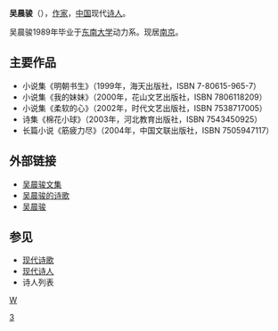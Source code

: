 '''吴晨骏'''（{{bd|1966年|catIdx=W吴}}），[[作家|作家]]，[[中国|中国]]现代[[诗人|诗人]]。

吴晨骏1989年毕业于[[东南大学|东南大学]]动力系。现居[[南京|南京]]。

==主要作品==
*小说集《明朝书生》（1999年，海天出版社，ISBN 7-80615-965-7）
*小说集《我的妹妹》（2000年，花山文艺出版社，ISBN 7806118209）
*小说集《柔软的心》（2002年，时代文艺出版社，ISBN 7538717005）
*诗集《棉花小球》（2003年，河北教育出版社，ISBN 7543450925）
*长篇小说《筋疲力尽》（2004年，中国文联出版社，ISBN 7505947117）

==外部链接==
* [http://www.eduww.com/lilc/wj.asp?userName=%CE%E2%B3%BF%BF%A5 吴晨骏文集]{{Wayback|url=http://www.eduww.com/lilc/wj.asp?userName=%CE%E2%B3%BF%BF%A5 |date=20160304200242 }}
* [https://web.archive.org/web/20070927005515/http://www.hoodong.com/wiki/200000681793 吴晨骏的诗歌]
* [https://web.archive.org/web/20070311041005/http://sgdq.ifastnet.com/wuchenjun.htm 吴晨骏]

==参见==
*[[现代诗歌|现代诗歌]]
*[[现代诗人|现代诗人]]
*诗人列表
{{China-writer-stub}}

[[category:中國新詩作家|W]]
[[Category:东南大学校友|3]]